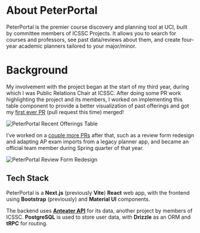 # About PeterPortal

PeterPortal is the premier course discovery and planning tool at UCI, built by committee members of ICSSC Projects. It allows you to search for courses and professors, see past data/reviews about them, and create four-year academic planners tailored to your major/minor.

# Background

My involvement with the project began at the start of my third year, during which I was Public Relations Chair at ICSSC. After doing some PR work highlighting the project and its members, I worked on implementing this table component to provide a better visualization of past offerings and got my [first ever PR](https://github.com/icssc/peterportal-client/pull/655) (pull request this time) merged! 

![PeterPortal Recent Offerings Table](/peterportal-recentofferings.png)

I’ve worked on a [couple more PRs](https://github.com/icssc/peterportal-client/pulls?q=is%3Apr+is%3Aclosed+author%3Afiveminus1) after that, such as a review form redesign and adapting AP exam imports from a legacy planner app, and became an official team member during Spring quarter of that year.

![PeterPortal Review Form Redesign](/peterportal-reviewform.png)

## Tech Stack

PeterPortal is a **Next.js** (previously **Vite**) **React** web app, with the frontend using **Bootstrap** (previously) and **Material UI** components. 

The backend uses [**Anteater API**](https://github.com/icssc/anteater-api) for its data, another project by members of ICSSC. **PostgreSQL** is used to store user data, with **Drizzle** as an ORM and **tRPC** for routing.